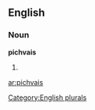 
==English==

===Noun===
'''pichvais'''

# {{plural of|[[pichvai]]}}

[[Category:English plurals]]

[[ar:pichvais]]